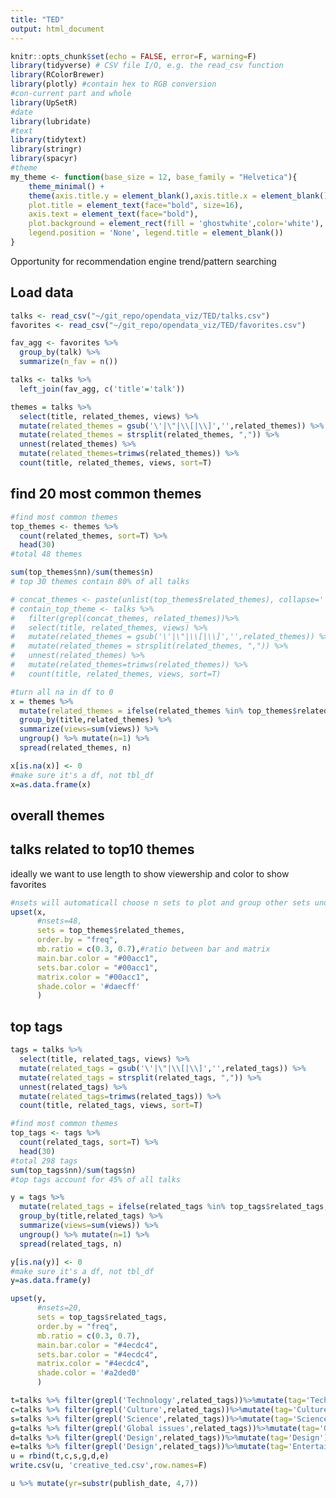 ```yaml
---
title: "TED"
output: html_document
---
```


```r
knitr::opts_chunk$set(echo = FALSE, error=F, warning=F)
library(tidyverse) # CSV file I/O, e.g. the read_csv function
library(RColorBrewer)
library(plotly) #contain hex to RGB conversion
#con-current part and whole
library(UpSetR)
#date
library(lubridate)
#text
library(tidytext)
library(stringr)
library(spacyr)
#theme
my_theme <- function(base_size = 12, base_family = "Helvetica"){
    theme_minimal() +
    theme(axis.title.y = element_blank(),axis.title.x = element_blank(),
    plot.title = element_text(face="bold", size=16),
    axis.text = element_text(face="bold"),
    plot.background = element_rect(fill = 'ghostwhite',color='white'),
    legend.position = 'None', legend.title = element_blank())
}

```
Opportunity for recommendation engine
trend/pattern searching

## Load data

```r
talks <- read_csv("~/git_repo/opendata_viz/TED/talks.csv")
favorites <- read_csv("~/git_repo/opendata_viz/TED/favorites.csv")
```
```r
fav_agg <- favorites %>% 
  group_by(talk) %>% 
  summarize(n_fav = n())

talks <- talks %>% 
  left_join(fav_agg, c('title'='talk'))
```

```r
themes = talks %>% 
  select(title, related_themes, views) %>%
  mutate(related_themes = gsub('\'|\"|\\[|\\]','',related_themes)) %>%
  mutate(related_themes = strsplit(related_themes, ",")) %>% 
  unnest(related_themes) %>%
  mutate(related_themes=trimws(related_themes)) %>%
  count(title, related_themes, views, sort=T)
```

## find 20 most common themes
```r
#find most common themes
top_themes <- themes %>% 
  count(related_themes, sort=T) %>%
  head(30)
#total 48 themes

sum(top_themes$nn)/sum(themes$n)
# top 30 themes contain 80% of all talks

```

```r
# concat_themes <- paste(unlist(top_themes$related_themes), collapse='|')
# contain_top_theme <- talks %>%
#   filter(grepl(concat_themes, related_themes))%>%
#   select(title, related_themes, views) %>%
#   mutate(related_themes = gsub('\'|\"|\\[|\\]','',related_themes)) %>%
#   mutate(related_themes = strsplit(related_themes, ",")) %>% 
#   unnest(related_themes) %>%
#   mutate(related_themes=trimws(related_themes)) %>%
#   count(title, related_themes, views, sort=T)
```

```r
#turn all na in df to 0
x = themes %>% 
  mutate(related_themes = ifelse(related_themes %in% top_themes$related_themes, related_themes, 'Others')) %>%
  group_by(title,related_themes) %>%
  summarize(views=sum(views)) %>%
  ungroup() %>% mutate(n=1) %>%
  spread(related_themes, n) 

x[is.na(x)] <- 0
#make sure it's a df, not tbl_df
x=as.data.frame(x)
```

## overall themes

## talks related to top10 themes
ideally we want to use length to show viewership and color to show favorites

```r
#nsets will automaticall choose n sets to plot and group other sets under 'others', whereas specifying sets by name will not plot others
upset(x,
      #nsets=48,
      sets = top_themes$related_themes, 
      order.by = "freq",
      mb.ratio = c(0.3, 0.7),#ratio between bar and matrix
      main.bar.color = "#00acc1",
      sets.bar.color = "#00acc1",
      matrix.color = "#00acc1",
      shade.color = '#daecff'
      )
```

## top tags
```r
tags = talks %>% 
  select(title, related_tags, views) %>%
  mutate(related_tags = gsub('\'|\"|\\[|\\]','',related_tags)) %>%
  mutate(related_tags = strsplit(related_tags, ",")) %>% 
  unnest(related_tags) %>%
  mutate(related_tags=trimws(related_tags)) %>%
  count(title, related_tags, views, sort=T)

#find most common themes
top_tags <- tags %>% 
  count(related_tags, sort=T) %>%
  head(30)
#total 298 tags
sum(top_tags$nn)/sum(tags$n)
#top tags account for 45% of all talks

y = tags %>% 
  mutate(related_tags = ifelse(related_tags %in% top_tags$related_tags, related_tags, 'Others')) %>%
  group_by(title,related_tags) %>%
  summarize(views=sum(views)) %>%
  ungroup() %>% mutate(n=1) %>%
  spread(related_tags, n) 

y[is.na(y)] <- 0
#make sure it's a df, not tbl_df
y=as.data.frame(y)
```

```r
upset(y,
      #nsets=20,
      sets = top_tags$related_tags, 
      order.by = "freq",
      mb.ratio = c(0.3, 0.7),
      main.bar.color = "#4ecdc4",
      sets.bar.color = "#4ecdc4",
      matrix.color = "#4ecdc4",
      shade.color = '#a2ded0'
      )
```

```r
t=talks %>% filter(grepl('Technology',related_tags))%>%mutate(tag='Technology')
c=talks %>% filter(grepl('Culture',related_tags))%>%mutate(tag='Culture')
s=talks %>% filter(grepl('Science',related_tags))%>%mutate(tag='Science')
g=talks %>% filter(grepl('Global issues',related_tags))%>%mutate(tag='Global issues')
d=talks %>% filter(grepl('Design',related_tags))%>%mutate(tag='Design')
e=talks %>% filter(grepl('Design',related_tags))%>%mutate(tag='Entertainment')
u = rbind(t,c,s,g,d,e) 
write.csv(u, 'creative_ted.csv',row.names=F)
```

```r
u %>% mutate(yr=substr(publish_date, 4,7))
```


